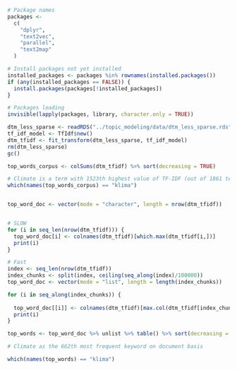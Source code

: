```r
# Package names
packages <-
  c(
    "dplyr",
    "text2vec",
    "parallel",
    "text2map"
  )

# Install packages not yet installed
installed_packages <- packages %in% rownames(installed.packages())
if (any(installed_packages == FALSE)) {
  install.packages(packages[!installed_packages])
}

# Packages loading
invisible(lapply(packages, library, character.only = TRUE))

```

```r
dtm_less_sparse <- readRDS("../topic_modeling/data/dtm_less_sparse.rds") 
tf_idf_model <- TfIdf$new()
dtm_tfidf <- fit_transform(dtm_less_sparse, tf_idf_model)
rm(dtm_less_sparse)
gc()
```


```r
top_words_corpus <- colSums(dtm_tfidf) %>% sort(decreasing = TRUE)

# Climate is a term with 1523th highest value of TF-IDF (out of 1861 terms)
which(names(top_words_corpus) == "klima")


top_word_doc <- vector(mode = "character", length = nrow(dtm_tfidf))


# SLOW
for (i in seq_len(nrow(dtm_tfidf))) {
  top_word_doc[i] <- colnames(dtm_tfidf)[which.max(dtm_tfidf[i,])]
  print(i)
}

# Fast
index <- seq_len(nrow(dtm_tfidf))
index_chunks <- split(index, ceiling(seq_along(index)/100000))
top_word_doc <- vector(mode = "list", length = length(index_chunks))

for (i in seq_along(index_chunks)) {
  
  top_word_doc[[i]] <- colnames(dtm_tfidf)[max.col(dtm_tfidf[index_chunks[[i]],])]
  print(i)
}

top_words <- top_word_doc %>% unlist %>% table() %>% sort(decreasing = TRUE) 

# Climate as the 662th most frequent keyword on document basis

which(names(top_words) == "klima")


```

